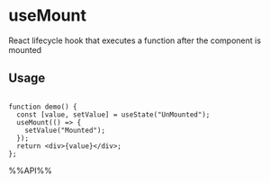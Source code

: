 # useMount

React lifecycle hook that executes a function after the component is mounted


## Usage

```tsx live

function demo() {
  const [value, setValue] = useState("UnMounted");
  useMount(() => {
    setValue("Mounted");
  });
  return <div>{value}</div>;
};

```

%%API%%